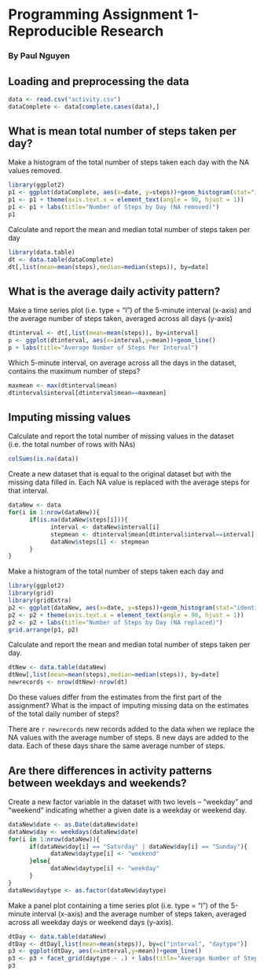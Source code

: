 Programming Assignment 1- Reproducible Research
========================================================
### By Paul Nguyen

## Loading and preprocessing the data

```r
data <- read.csv("activity.csv")
dataComplete <- data[complete.cases(data),]
```




## What is mean total number of steps taken per day?

Make a histogram of the total number of steps taken each day with the NA values removed.

```r
library(ggplot2)
p1 <- ggplot(dataComplete, aes(x=date, y=steps))+geom_histogram(stat="identity")
p1 <- p1 + theme(axis.text.x = element_text(angle = 90, hjust = 1))
p1 <- p1 + labs(title="Number of Steps by Day (NA removed)")
p1
```

Calculate and report the mean and median total number of steps taken per day

```r
library(data.table)
dt <- data.table(dataComplete)
dt[,list(mean=mean(steps),median=median(steps)), by=date]
```




## What is the average daily activity pattern?

Make a time series plot (i.e. type = "l") of the 5-minute interval (x-axis) and the average number of steps taken, averaged across all days (y-axis)

```r
dtinterval <- dt[,list(mean=mean(steps)), by=interval]
p <- ggplot(dtinterval, aes(x=interval,y=mean))+geom_line()
p + labs(title="Average Number of Steps Per Interval")
```

Which 5-minute interval, on average across all the days in the dataset, contains the maximum number of steps?

```r
maxmean <- max(dtinterval$mean)
dtinterval$interval[dtinterval$mean==maxmean]
```

## Imputing missing values

Calculate and report the total number of missing values in the dataset (i.e. the total number of rows with NAs)

```r
colSums(is.na(data))
```

Create a new dataset that is equal to the original dataset but with the missing data filled in. Each NA value is replaced with the average steps for that interval.

```r
dataNew <- data
for(i in 1:nrow(dataNew)){
      if(is.na(dataNew$steps[i])){
            interval <- dataNew$interval[i]
            stepmean <- dtinterval$mean[dtinterval$interval==interval]
            dataNew$steps[i] <- stepmean
      }
}
```



Make a histogram of the total number of steps taken each day and 

```r
library(ggplot2)
library(grid)
library(gridExtra)
p2 <- ggplot(dataNew, aes(x=date, y=steps))+geom_histogram(stat="identity")
p2 <- p2 + theme(axis.text.x = element_text(angle = 90, hjust = 1))
p2 <- p2 + labs(title="Number of Steps by Day (NA replaced)")
grid.arrange(p1, p2)
```

Calculate and report the mean and median total number of steps taken per day. 

```r
dtNew <- data.table(dataNew)
dtNew[,list(mean=mean(steps),median=median(steps)), by=date]
newrecords <- nrow(dtNew)-nrow(dt)
```

Do these values differ from the estimates from the first part of the assignment? What is the impact of imputing missing data on the estimates of the total daily number of steps?

There are `r newrecords` new records added to the data when we replace the NA values with the average number of steps. 8 new days are added to the data. Each of these days share the same average number of steps.

## Are there differences in activity patterns between weekdays and weekends?

Create a new factor variable in the dataset with two levels – “weekday” and “weekend” indicating whether a given date is a weekday or weekend day.

```r
dataNew$date <- as.Date(dataNew$date)
dataNew$day <- weekdays(dataNew$date)
for(i in 1:nrow(dataNew)){
      if(dataNew$day[i] == "Saturday" | dataNew$day[i] == "Sunday"){
            dataNew$daytype[i] <- "weekend"
      }else{
            dataNew$daytype[i] <- "weekday"
      }
}
dataNew$daytype <- as.factor(dataNew$daytype)
```


Make a panel plot containing a time series plot (i.e. type = "l") of the 5-minute interval (x-axis) and the average number of steps taken, averaged across all weekday days or weekend days (y-axis).

```r
dtDay <- data.table(dataNew)
dtDay <- dtDay[,list(mean=mean(steps)), by=c("interval", "daytype")]
p3 <- ggplot(dtDay, aes(x=interval,y=mean))+geom_line()
p3 <- p3 + facet_grid(daytype ~ .) + labs(title="Average Number of Steps Per Interval by Day Type")
p3
```


